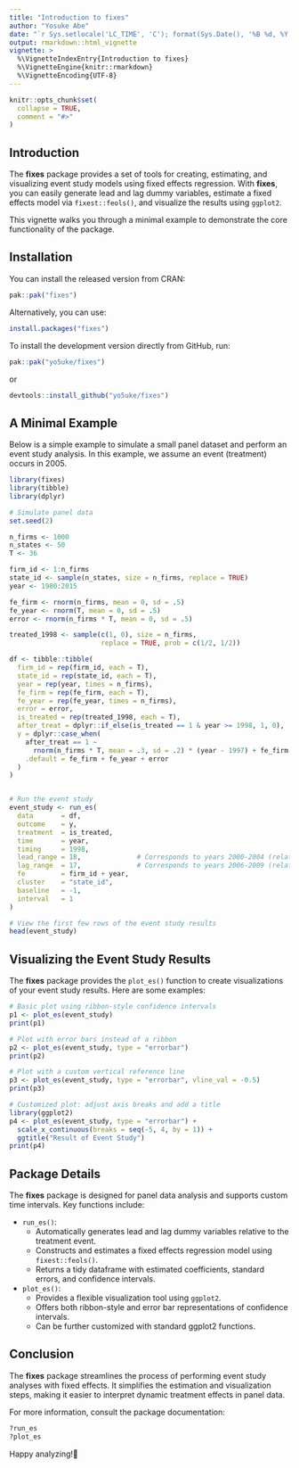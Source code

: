 ---
title: "Introduction to fixes"
author: "Yosuke Abe"
date: "`r Sys.setlocale('LC_TIME', 'C'); format(Sys.Date(), '%B %d, %Y')`"
output: rmarkdown::html_vignette
vignette: >
  %\VignetteIndexEntry{Introduction to fixes}
  %\VignetteEngine{knitr::rmarkdown}
  %\VignetteEncoding{UTF-8}
---

```{r, include = FALSE}
knitr::opts_chunk$set(
  collapse = TRUE,
  comment = "#>"
)
```

## Introduction

The **fixes** package provides a set of tools for creating, estimating, and visualizing event study models using fixed effects regression. With **fixes**, you can easily generate lead and lag dummy variables, estimate a fixed effects model via `fixest::feols()`, and visualize the results using `ggplot2`.

This vignette walks you through a minimal example to demonstrate the core functionality of the package.

## Installation

You can install the released version from CRAN:

``` r
pak::pak("fixes")
```

Alternatively, you can use:

``` r
install.packages("fixes")
```

To install the development version directly from GitHub, run:

``` r
pak::pak("yo5uke/fixes")
```

or

``` r
devtools::install_github("yo5uke/fixes")
```

## A Minimal Example

Below is a simple example to simulate a small panel dataset and perform an event study analysis. In this example, we assume an event (treatment) occurs in 2005.

``` r
library(fixes)
library(tibble)
library(dplyr)

# Simulate panel data
set.seed(2)

n_firms <- 1000
n_states <- 50
T <- 36

firm_id <- 1:n_firms
state_id <- sample(n_states, size = n_firms, replace = TRUE)
year <- 1980:2015

fe_firm <- rnorm(n_firms, mean = 0, sd = .5)
fe_year <- rnorm(T, mean = 0, sd = .5)
error <- rnorm(n_firms * T, mean = 0, sd = .5)

treated_1998 <- sample(c(1, 0), size = n_firms, 
                       replace = TRUE, prob = c(1/2, 1/2))

df <- tibble::tibble(
  firm_id = rep(firm_id, each = T), 
  state_id = rep(state_id, each = T), 
  year = rep(year, times = n_firms), 
  fe_firm = rep(fe_firm, each = T), 
  fe_year = rep(fe_year, times = n_firms), 
  error = error, 
  is_treated = rep(treated_1998, each = T), 
  after_treat = dplyr::if_else(is_treated == 1 & year >= 1998, 1, 0), 
  y = dplyr::case_when(
    after_treat == 1 ~ 
      rnorm(n_firms * T, mean = .3, sd = .2) * (year - 1997) + fe_firm + fe_year + error, 
    .default = fe_firm + fe_year + error
  )
)


# Run the event study
event_study <- run_es(
  data       = df, 
  outcome    = y, 
  treatment  = is_treated, 
  time       = year, 
  timing     = 1998, 
  lead_range = 18,              # Corresponds to years 2000-2004 (relative time: -5 to -1)
  lag_range  = 17,              # Corresponds to years 2006-2009 (relative time: 1 to 4)
  fe         = firm_id + year, 
  cluster    = "state_id", 
  baseline   = -1, 
  interval   = 1
)

# View the first few rows of the event study results
head(event_study)
```

## Visualizing the Event Study Results

The **fixes** package provides the `plot_es()` function to create visualizations of your event study results. Here are some examples:

``` r
# Basic plot using ribbon-style confidence intervals
p1 <- plot_es(event_study)
print(p1)

# Plot with error bars instead of a ribbon
p2 <- plot_es(event_study, type = "errorbar")
print(p2)

# Plot with a custom vertical reference line
p3 <- plot_es(event_study, type = "errorbar", vline_val = -0.5)
print(p3)

# Customized plot: adjust axis breaks and add a title
library(ggplot2)
p4 <- plot_es(event_study, type = "errorbar") + 
  scale_x_continuous(breaks = seq(-5, 4, by = 1)) + 
  ggtitle("Result of Event Study")
print(p4)
```

## Package Details

The **fixes** package is designed for panel data analysis and supports custom time intervals. Key functions include:

- `run_es()`:
    - Automatically generates lead and lag dummy variables relative to the treatment event.
    - Constructs and estimates a fixed effects regression model using `fixest::feols()`.
    - Returns a tidy dataframe with estimated coefficients, standard errors, and confidence intervals.

- `plot_es()`:
    - Provides a flexible visualization tool using `ggplot2`.
    - Offers both ribbon-style and error bar representations of confidence intervals.
    - Can be further customized with standard ggplot2 functions.
    
## Conclusion

The **fixes** package streamlines the process of performing event study analyses with fixed effects. It simplifies the estimation and visualization steps, making it easier to interpret dynamic treatment effects in panel data.

For more information, consult the package documentation:

``` r
?run_es
?plot_es
```

Happy analyzing!🥂
